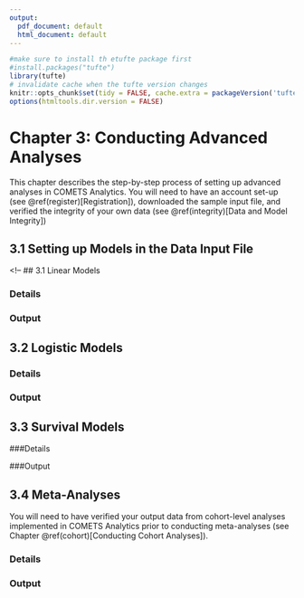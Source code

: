 ```yaml
---
output:
  pdf_document: default
  html_document: default
---
```

```r
#make sure to install th etufte package first
#install.packages("tufte")
library(tufte)
# invalidate cache when the tufte version changes
knitr::opts_chunk$set(tidy = FALSE, cache.extra = packageVersion('tufte'))
options(htmltools.dir.version = FALSE)
```


# __Chapter 3:__ Conducting Advanced Analyses {#advanced}
This chapter describes the step-by-step process of setting up advanced analyses in COMETS Analytics. You will need to have an account set-up (see @ref(register)[Registration]), downloaded the sample input file, and verified the integrity of your own data (see @ref(integrity)[Data and Model Integrity]) 

## 3.1 Setting up Models in the Data Input File 

<!--
## 3.1 Linear Models

### Details

### Output


## 3.2 Logistic Models

### Details

### Output


## 3.3 Survival Models

###Details

###Output


## 3.4 Meta-Analyses
You will need to have verified your output data from cohort-level analyses implemented in COMETS Analytics prior to conducting meta-analyses (see Chapter @ref(cohort)[Conducting Cohort Analyses]).

### Details

### Output

